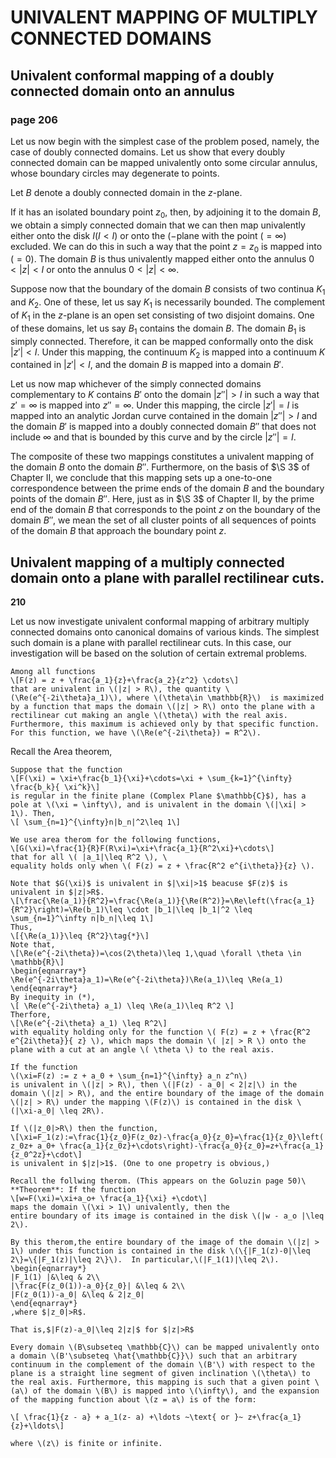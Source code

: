 # UNIVALENT MAPPING OF MULTIPLY CONNECTED DOMAINS 
## Univalent conformal mapping of a doubly connected domain onto an annulus

### page 206

Let us now begin with the simplest case of the problem posed, namely, the 
case of doubly connected domains. Let us show that every doubly connected 
domain can be mapped univalently onto some circular annulus, whose boundary 
circles may degenerate to points. 

Let $B$ denote a doubly connected domain in the $z$-plane. 

If it has an isolated boundary point $z_0$, then, by adjoining it to the domain $B$, we obtain a simply connected domain that we can then map univalently either onto the disk $I (I < I)$ or onto the $(-$plane with the point $(= \infty)$ excluded. We can do this in such a way that the point $z = z_0$ is mapped into $(= 0)$. The domain $B$ is thus univalently mapped either onto the annulus $0 < |z| < I$ or onto the annulus $0 < |z| < \infty$.

Suppose now that the boundary of the domain $B$ consists of two continua $K_1$ and $K_2$. One of these, let us say $K_1$ is necessarily bounded. The complement of $K_1$ in the $z$-plane is an open set consisting of two disjoint domains. One of these domains, let us say $B_1$ contains the domain $B$. The domain $B_1$ is simply connected. Therefore, it can be mapped conformally onto the disk $|z'| < I$. Under this mapping, the continuum $K_2$ is mapped into a continuum $K$ contained in $|z' | < I$, and the domain $B$ is mapped into a domain $B'$. 

Let us now map whichever of the simply connected domains complementary to $K$ contains $B'$ onto the domain $|z''| > I$ in such a way that $z' = \infty$ is mapped into $z'' = \infty$. Under this mapping, the circle $|z'| = I$ is mapped into an analytic Jordan curve contained in the domain $|z''| > I$ and the domain $B'$ is mapped into a doubly connected domain $B''$ that does not include $\infty$ and that is bounded by this curve and by the circle $|z''| = I$. 

The composite of these two mappings constitutes a univalent mapping of the domain $B$ onto the domain $B''$. Furthermore, on the basis of $\S 3$ of Chapter II, we conclude that this mapping sets up a one-to-one correspondence between the prime ends of the domain $B$ and the boundary points of the domain $B''$. Here, just as in $\S 3$ of Chapter II, by the prime end of the domain $B$ that corresponds to the point $z$ on the boundary of the domain $B''$, we mean the set of all cluster points of all sequences of points of the domain $B$ that approach the boundary point $z$.


## Univalent mapping of a multiply connected domain onto a plane with parallel rectilinear cuts.
**210**

Let us now investigate univalent conformal mapping of arbitrary multiply connected domains onto canonical domains of various kinds. The simplest such domain is a plane with parallel rectilinear cuts. In this case, our investigation  will be based on the solution of certain extremal problems. 

```lemma
Among all functions
\[F(z) = z + \frac{a_1}{z}+\frac{a_2}{z^2} \cdots\] 
that are univalent in \(|z| > R\), the quantity \(\Re(e^{-2i\theta}a_1)\), where \(\theta\in \mathbb{R}\)  is maximized by a function that maps the domain \(|z| > R\) onto the plane with a rectilinear cut making an angle \(\theta\) with the real axis. Furthermore, this maximum is achieved only by that specific function. For this function, we have \(\Re(e^{-2i\theta}) = R^2\).
```
Recall the Area theorem,

```theorem
Suppose that the function 
\[F(\xi) = \xi+\frac{b_1}{\xi}+\cdots=\xi + \sum_{k=1}^{\infty} \frac{b_k}{ \xi^k}\] 
is regular in the finite plane (Complex Plane $\mathbb{C}$), has a pole at \(\xi = \infty\), and is univalent in the domain \(|\xi| > 1\). Then,
\[ \sum_{n=1}^{\infty}n|b_n|^2\leq 1\]
```

```proof
We use area therom for the following functions,
\[G(\xi)=\frac{1}{R}F(R\xi)=\xi+\frac{a_1}{R^2\xi}+\cdots\]
that for all \( |a_1|\leq R^2 \), \
equality holds only when \( F(z) = z + \frac{R^2 e^{i\theta}}{z} \).

Note that $G(\xi)$ is univalent in $|\xi|>1$ beacuse $F(z)$ is univalent in $|z|>R$. 
\[\frac{\Re(a_1)}{R^2}=\frac{\Re(a_1)}{\Re(R^2)}=\Re\left(\frac{a_1}{R^2}\right)=\Re(b_1)\leq \cdot |b_1|\leq |b_1|^2 \leq \sum_{n=1}^\infty n|b_n|\leq 1\]
Thus,
\[{\Re(a_1)}\leq {R^2}\tag{*}\]
Note that,
\[\Re(e^{-2i\theta})=\cos(2\theta)\leq 1,\quad \forall \theta \in \mathbb{R}\]
\begin{eqnarray*}
\Re(e^{-2i\theta}a_1)=\Re(e^{-2i\theta})\Re(a_1)\leq \Re(a_1)
\end{eqnarray*}
By inequity in (*),
\[ \Re(e^{-2i\theta} a_1) \leq \Re(a_1)\leq R^2 \] 
Therfore,
\[\Re(e^{-2i\theta} a_1) \leq R^2\]
with equality holding only for the function \( F(z) = z + \frac{R^2 e^{2i\theta}}{ z} \), which maps the domain \( |z| > R \) onto the plane with a cut at an angle \( \theta \) to the real axis.
```

```lemma
If the function 
\(\xi=F(z) := z + a_0 + \sum_{n=1}^{\infty} a_n z^n\) 
is univalent in \(|z| > R\), then \(|F(z) - a_0| < 2|z|\) in the domain \(|z| > R\), and the entire boundary of the image of the domain \(|z| > R\) under the mapping \(F(z)\) is contained in the disk \(|\xi-a_0| \leq 2R\).
```

```proof
If \(|z_0|>R\) then the function,
\[\xi=F_1(z):=\frac{1}{z_0}F(z_0z)-\frac{a_0}{z_0}=\frac{1}{z_0}\left( z_0z+ a_0+ \frac{a_1}{z_0z}+\cdots\right)-\frac{a_0}{z_0}=z+\frac{a_1}{z_0^2z}+\cdot\]
is univalent in $|z|>1$. (One to one propetry is obvious,)

Recall the follwing therom. (This appears on the Goluzin page 50)\
**Theorem**: If the function 
\[w=F(\xi)=\xi+a_o+ \frac{a_1}{\xi} +\cdot\]
maps the domain \(\xi > 1\) univalently, then the 
entire boundary of its image is contained in the disk \(|w - a_o |\leq 2\). 

By this therom,the entire boundary of the image of the domain \(|z| > 1\) under this function is contained in the disk \(\{|F_1(z)-0|\leq 2\}=\{|F_1(z)|\leq 2\}\).  In particular,\(|F_1(1)|\leq 2\).
\begin{eqnarray*}
|F_1(1) |&\leq & 2\\
|\frac{F(z_0(1))-a_0}{z_0}| &\leq & 2\\
|F(z_0(1))-a_0| &\leq & 2|z_0|
\end{eqnarray*}
,where $|z_0|>R$.

That is,$|F(z)-a_0|\leq 2|z|$ for $|z|>R$
```

```theorem
Every domain \(B\subseteq \mathbb{C}\) can be mapped univalently onto a domain \(B'\subseteq \hat{\mathbb{C}}\) such that an arbitrary continuum in the complement of the domain \(B'\) with respect to the plane is a straight line segment of given inclination \(\theta\) to the real axis. Furthermore, this mapping is such that a given point \(a\) of the domain \(B\) is mapped into \(\infty\), and the expansion of the mapping function about \(z = a\) is of the form:

\[ \frac{1}{z - a} + a_1(z- a) +\ldots ~\text{ or }~ z+\frac{a_1}{z}+\ldots\]

where \(z\) is finite or infinite.

```






